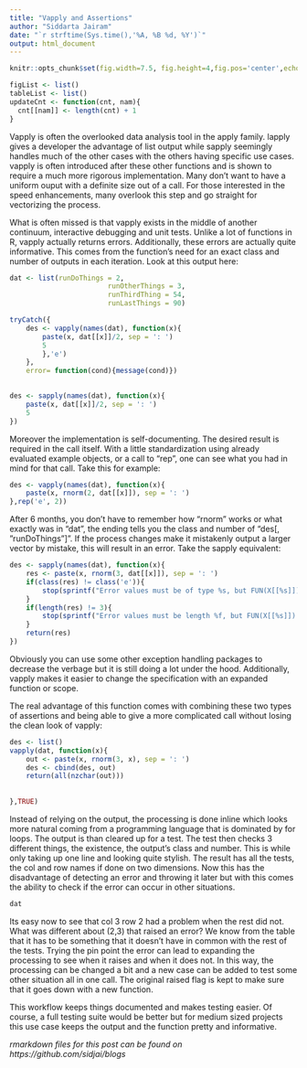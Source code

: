 ```yaml
---
title: "Vapply and Assertions"
author: "Siddarta Jairam"
date: "`r strftime(Sys.time(),'%A, %B %d, %Y')`"
output: html_document
---
```


```r

knitr::opts_chunk$set(fig.width=7.5, fig.height=4,fig.pos='center',echo=TRUE, comment='>',dpi=800)

figList <- list()
tableList <- list()
updateCnt <- function(cnt, nam){
  cnt[[nam]] <- length(cnt) + 1
}
```

Vapply is often the overlooked data analysis tool in the apply family. lapply gives a developer the advantage of list output while sapply seemingly handles much of the other cases with the others having specific use cases. vapply is often introduced after these other functions and is shown to require a much more rigorous implementation. Many don't want to have a uniform ouput with a definite size out of a call. For those interested in the speed enhancements, many overlook this step and go straight for vectorizing the process.

What is often missed is that vapply exists in the middle of another continuum, interactive debugging and unit tests. Unlike a lot of functions in R, vapply actually returns errors. Additionally, these errors are actually quite informative. This comes from the function's need for an exact class and number of outputs in each iteration. Look at this output here:
```r

dat <- list(runDoThings = 2,
						runOtherThings = 3,
						runThirdThing = 54,
						runLastThings = 90)

tryCatch({
	des <- vapply(names(dat), function(x){
		paste(x, dat[[x]]/2, sep = ': ')
		5
		},'e')
	},
	error= function(cond){message(cond)})
				

des <- sapply(names(dat), function(x){
	paste(x, dat[[x]]/2, sep = ': ')
	5
})
```
Moreover the implementation is self-documenting. The desired result is required in the call itself. With a little standardization using already evaluated example objects, or a call to "rep", one can see what you had in mind for that call. Take this for example:

```r
des <- vapply(names(dat), function(x){
	paste(x, rnorm(2, dat[[x]]), sep = ': ')
},rep('e', 2))
```

After 6 months, you don't have to remember how "rnorm" works or what exactly was in "dat", the ending tells you the class and number of "des[, "runDoThings"]". If the process changes  make it mistakenly output a larger vector by mistake, this will result in an error. Take the sapply equivalent:

```r
des <- sapply(names(dat), function(x){
	res <- paste(x, rnorm(3, dat[[x]]), sep = ': ')
	if(class(res) != class('e')){
		stop(sprintf("Error values must be of type %s, but FUN(X[[%s]]) result is type %s", class('e'), x, class('res')))
	}
	if(length(res) != 3){
		stop(sprintf("Error values must be length %f, but FUN(X[[%s]]) result is length %d", 2, x, length(res)))
	}
	return(res)
})
```

Obviously you can use some other exception handling packages to decrease the verbage but it is still doing a lot under the hood. Additionally, vapply makes it easier to change the specification with an expanded function or scope.

The real advantage of this function comes with combining these two types of assertions and being able to give a more complicated call without losing the clean look of vapply:

```r
des <- list()
vapply(dat, function(x){
	out <- paste(x, rnorm(3, x), sep = ': ')
	des <- cbind(des, out)
	return(all(nzchar(out)))
	
	
},TRUE)
```

Instead of relying on the output, the processing is done inline which looks more natural coming from a programming language that is dominated by for loops. The output is than cleared up for a test. The test then checks 3 different things, the existence, the output's class and number. This is while only taking up one line and looking quite stylish. The result has all the tests, the col and row names if done on two dimensions. Now this has the disadvantage of detecting an error and throwing it later but with this comes the ability to check if the error can occur in other situations.

```r
dat
```

Its easy now to see that col 3 row 2 had a problem when the rest did not. What was different about (2,3) that raised an error? We know from the table that it has to be something that it doesn't have in common with the rest of the tests. Trying the pin point the error can lead to expanding the processing to see when it raises and when it does not. In this way, the processing can be changed a bit and a new case can be added to test some other situation all in one call. The original raised flag is kept to make sure that it goes down with a new function.

This workflow keeps things documented and makes testing easier. Of course, a full testing suite would be better but for medium sized projects this use case keeps the output and the function pretty and informative.

*rmarkdown files for this post can be found on https://github.com/sidjai/blogs*
